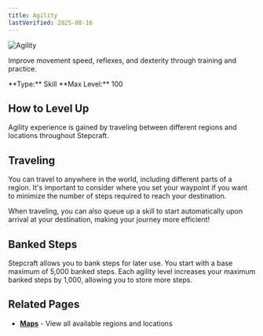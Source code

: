 ```yaml
---
title: Agility
lastVerified: 2025-08-16
---
```


<div className="flex items-start gap-6 mb-8">
  <div className="flex-shrink-0">
    <img src="/assets/icons/agility.png" alt="Agility" className="w-24 h-24 border rounded-lg" />
  </div>
  <div className="flex-1">
    <div className="space-y-2">
      <p className="text-lg text-muted-foreground">Improve movement speed, reflexes, and dexterity through training and practice.</p>
      <div className="flex flex-wrap gap-4 text-sm">
        <span className="px-2 py-1 bg-green-100 dark:bg-green-900 rounded-md">
          **Type:** Skill
        </span>
        <span className="px-2 py-1 bg-purple-100 dark:bg-purple-900 rounded-md">
          **Max Level:** 100
        </span>
      </div>
    </div>
  </div>
</div>

## How to Level Up

Agility experience is gained by traveling between different regions and locations throughout Stepcraft.

## Traveling

You can travel to anywhere in the world, including different parts of a region. It's important to consider where you set your waypoint if you want to minimize the number of steps required to reach your destination.

When traveling, you can also queue up a skill to start automatically upon arrival at your destination, making your journey more efficient!

## Banked Steps

Stepcraft allows you to bank steps for later use. You start with a base maximum of 5,000 banked steps. Each agility level increases your maximum banked steps by 1,000, allowing you to store more steps.

## Related Pages

- **[Maps](/docs/map)** - View all available regions and locations
